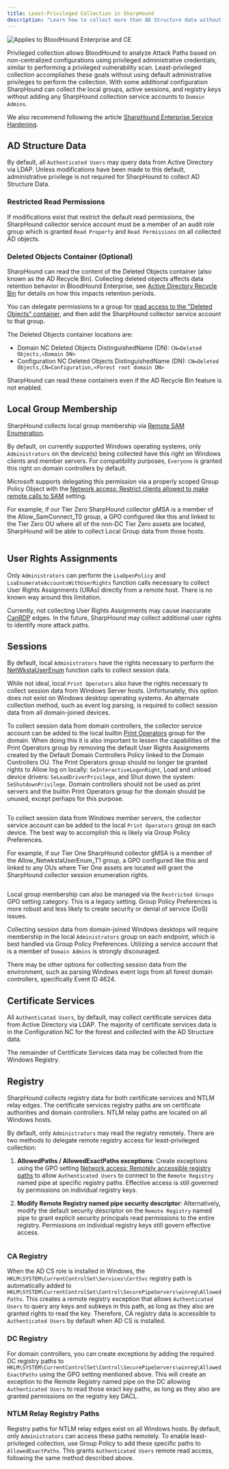 ```yaml
---
title: Least-Privileged Collection in SharpHound
description: "Learn how to collect more than AD Structure data without Domain Admin."
---
```


<img noZoom src="/assets/enterprise-AND-community-edition-pill-tag.svg" alt="Applies to BloodHound Enterprise and CE"/>

Privileged collection allows BloodHound to analyze Attack Paths based on non-centralized configurations using privileged administrative credentials, similar to performing a privileged vulnerability scan. Least-privileged collection accomplishes these goals without using default administrative privileges to perform the collection. With some additional configuration SharpHound can collect the local groups, active sessions, and registry keys without adding any SharpHound collection service accounts to `Domain Admins`.

<Note>We also recommend following the article [SharpHound Enterprise Service Hardening](/manage-bloodhound/securing-bloodhound-and-collectors/sharphound-hardening).</Note>

## AD Structure Data

By default, all `Authenticated Users` may query data from Active Directory via LDAP. Unless modifications have been made to this default, administrative privilege is not required for SharpHound to collect AD Structure Data.

### Restricted Read Permissions

If modifications exist that restrict the default read permissions, the SharpHound collector service account must be a member of an audit role group which is granted `Read Property` and `Read Permissions` on all collected AD objects.

### Deleted Objects Container (Optional)

SharpHound can read the content of the Deleted Objects container (also known as the AD Recycle Bin). Collecting deleted objects affects data retention behavior in BloodHound Enterprise, see [Active Directory Recycle Bin](/collect-data/enterprise-collection/data-retention#active-directory-recycle-bin) for details on how this impacts retention periods.

You can delegate permissions to a group for [read access to the "Deleted Objects" container](https://learn.microsoft.com/en-us/troubleshoot/windows-server/identity/non-administrators-view-deleted-object-container), and then add the SharpHound collector service account to that group.

The Deleted Objects container locations are:
* Domain NC Deleted Objects DistinguishedName (DN): `CN=Deleted Objects,<Domain DN>`
* Configuration NC Deleted Objects DistinguishedName (DN): `CN=Deleted Objects,CN=Configuration,<Forest root domain DN>`

<Note>SharpHound can read these containers even if the AD Recycle Bin feature is not enabled.</Note>


## Local Group Membership

SharpHound collects local group membership via [Remote SAM Enumeration](https://learn.microsoft.com/en-us/windows/security/threat-protection/security-policy-settings/network-access-restrict-clients-allowed-to-make-remote-sam-calls).

By default, on currently supported Windows operating systems, only `Administrators` on the device(s) being collected have this right on Windows clients and member servers.  For compatibility purposes, `Everyone` is granted this right on domain controllers by default.

Microsoft supports delegating this permission via a properly scoped Group Policy Object with the [Network access: Restrict clients allowed to make remote calls to SAM](https://learn.microsoft.com/en-us/previous-versions/windows/it-pro/windows-10/security/threat-protection/security-policy-settings/network-access-restrict-clients-allowed-to-make-remote-sam-calls) setting.

For example, if our Tier Zero SharpHound collector gMSA is a member of the Allow_SamConnect_T0 group, a GPO configured like this and linked to the Tier Zero OU where all of the non-DC Tier Zero assets are located, SharpHound will be able to collect Local Group data from those hosts.

<Frame>
  <img src="/assets/least-priv-gpo-samr.png" alt=""/>
</Frame>

## User Rights Assignments

Only `Administrators` can perform the `LsaOpenPolicy` and `LsaEnumerateAccountsWithUserRights` function calls necessary to collect User Rights Assignments (URAs) directly from a remote host. There is no known way around this limitation.

Currently, not collecting User Rights Assignments may cause inaccurate [CanRDP](/resources/edges/can-rdp) edges. In the future, SharpHound may collect additional user rights to identify more attack paths.

## Sessions

By default, local `Administrators` have the rights necessary to perform the [NetWkstaUserEnum](https://learn.microsoft.com/en-us/windows/win32/api/lmwksta/nf-lmwksta-netwkstauserenum) function calls to collect session data.

While not ideal, local `Print Operators` also have the rights necessary to collect session data from Windows Server hosts. Unfortunately, this option does not exist on Windows desktop operating systems. An alternate collection method, such as event log parsing, is required to collect session data from all domain-joined devices.

To collect session data from domain controllers, the collector service account can be added to the local builtin [Print Operators](https://learn.microsoft.com/en-us/windows-server/identity/ad-ds/manage/understand-security-groups#print-operators) group for the domain. When doing this it is also important to lessen the capabilities of the Print Operators group by removing the default User Rights Assignments created by the Default Domain Controllers Policy linked to the Domain Controllers OU. The Print Operators group should no longer be granted rights to Allow log on locally: `SeInteractiveLogonRight`, Load and unload device drivers: `SeLoadDriverPrivilege`, and Shut down the system: `SeShutdownPrivilege`. Domain controllers should not be used as print servers and the builtin Print Operators group for the domain should be unused, except perhaps for this purpose.

<Frame>
  <img src="/assets/least-priv-gpo-defang-printop.png" alt=""/>
</Frame>

To collect session data from Windows member servers, the collector service account can be added to the local `Print Operators` group on each device. The best way to accomplish this is likely via Group Policy Preferences.

For example, if our Tier One SharpHound collector gMSA is a member of the Allow_NetwkstaUserEnum_T1 group, a GPO configured like this and linked to any OUs where Tier One assets are located will grant the SharpHound collector session enumeration rights.

<Frame>
  <img src="/assets/least-priv-gpo-local-printop.png" alt=""/>
</Frame>

<Tip>Local group membership can also be managed via the `Restricted Groups` GPO setting category. This is a legacy setting. Group Policy Preferences is more robust and less likely to create security or denial of service (DoS) issues.</Tip>

Collecting session data from domain-joined Windows desktops will require membership in the local `Administrators` group on each endpoint, which is best handled via Group Policy Preferences. Utilizing a service account that is a member of `Domain Admins` is strongly discouraged.

There may be other options for collecting session data from the environment, such as parsing Windows event logs from all forest domain controllers, specifically Event ID 4624.

## Certificate Services

All `Authenticated Users`, by default, may collect certificate services data from Active Directory via LDAP. The majority of certificate services data is in the Configuration NC for the forest and collected with the AD Structure data.

The remainder of Certificate Services data may be collected from the Windows Registry.

## Registry

SharpHound collects registry data for both certificate services and NTLM relay edges. The certificate services registry paths are on certificate authorities and domain controllers. NTLM relay paths are located on all Windows hosts.

By default, only `Administrators` may read the registry remotely. There are two methods to delegate remote registry access for least-privileged collection:

1. **AllowedPaths / AllowedExactPaths exceptions**: Create exceptions using the GPO setting [Network access: Remotely accessible registry paths](https://learn.microsoft.com/en-us/previous-versions/windows/it-pro/windows-10/security/threat-protection/security-policy-settings/network-access-remotely-accessible-registry-paths) to allow `Authenticated Users` to connect to the `Remote Registry` named pipe at specific registry paths. Effective access is still governed by permissions on individual registry keys.

2. **Modify Remote Registry named pipe security descriptor**: Alternatively, modify the default security descriptor on the `Remote Registry` named pipe to grant explicit security principals read permissions to the entire registry. Permissions on individual registry keys still govern effective access.

<Frame>
  <img src="/assets/least-priv-gpo-winreg.png" alt=""/>
</Frame>

### CA Registry

When the AD CS role is installed in Windows, the `HKLM\SYSTEM\CurrentControlSet\Services\CertSvc` registry path is automatically added to `HKLM\SYSTEM\CurrentControlSet\Control\SecurePipeServers\winreg\AllowedPaths`. This creates a remote registry exception that allows `Authenticated Users` to query any keys and subkeys in this path, as long as they also are granted rights to read the key. Therefore, CA registry data is accessible to `Authenticated Users` by default when AD CS is installed.

### DC Registry

For domain controllers, you can create exceptions by adding the required DC registry paths to `HKLM\SYSTEM\CurrentControlSet\Control\SecurePipeServers\winreg\AllowedExactPaths` using the GPO setting mentioned above. This will create an exception to the Remote Registry named pipe on the DC allowing `Authenticated Users` to read those exact key paths, as long as they also are granted permissions on the registry key DACL.

### NTLM Relay Registry Paths

Registry paths for NTLM relay edges exist on all Windows hosts. By default, only `Administrators` can access these paths remotely. To enable least-privileged collection, use Group Policy to add these specific paths to `AllowedExactPaths`. This grants `Authenticated Users` remote read access, following the same method described above.
